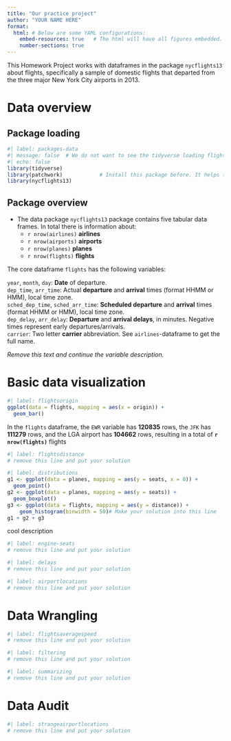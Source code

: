 ```yaml
---
title: "Our practice project"
author: "YOUR NAME HERE"
format:   
  html: # Below are some YAML configurations:
    embed-resources: true   # The html will have all figures embedded. 
    number-sections: true
---
```


This Homework Project works with dataframes in the package `nycflights13` about flights, specifically a sample of domestic flights that departed from the three major New York City airports in 2013. 

# Data overview

## Package loading

```r
#| label: packages-data
#| message: false  # We do not want to see the tidyverse loading flightgsmessage in our document
#| echo: false
library(tidyverse)
library(patchwork)            # Install this package before. It helps to combine different plots.
library(nycflights13)
```

## Package overview

- The data package `nycflights13` package contains five tabular data frames. In total there is information about:
  - `r nrow(airlines)` **airlines**
  - `r nrow(airports)` **airports**
  - `r nrow(planes)` **planes**
  - `r nrow(flights)` **flights**


The core dataframe `flights` has the following variables: 

`year`, `month`, `day`: **Date** of departure.  
`dep_time`, `arr_time`: Actual **departure** and **arrival** times (format HHMM or HMM), local time zone.  
`sched_dep_time`, `sched_arr_time`: **Scheduled departure** and **arrival** times (format HHMM or HMM), local time zone.  
`dep_delay`, `arr_delay`: **Departure** and **arrival delays**, in minutes. 
Negative times represent early departures/arrivals.  
`carrier`: Two letter **carrier** abbreviation. See `airlines`-dataframe to get the full name.  

*Remove this text and continue the variable description.*

# Basic data visualization

```r
#| label: flightsorigin
ggplot(data = flights, mapping = aes(x = origin)) + 
  geom_bar()
```
In the `flights` dataframe, the `EWR` variable has **120835** rows, the `JFK` has **111279** rows, and the LGA airport has **104662** rows, resulting in a total of **`r nrow(flights)`** flights

```r
#| label: flightsdistance
# remove this line and put your solution
```


```r
#| label: distributions
g1 <- ggplot(data = planes, mapping = aes(y = seats, x = 0)) + 
  geom_point()
g2 <- ggplot(data = planes, mapping = aes(y = seats)) + 
  geom_boxplot()
g3 <- ggplot(data = flights, mapping = aes(y = distance)) +
    geom_histogram(binwidth = 50)# Make your solution into this line
g1 + g2 + g3
```
cool description

```r
#| label: engine-seats
# remove this line and put your solution
```


```r
#| label: delays
# remove this line and put your solution
```


```r
#| label: airportlocations
# remove this line and put your solution
```


# Data Wrangling

```r
#| label: flightsaveragespeed
# remove this line and put your solution
```


```r
#| label: filtering
# remove this line and put your solution
```


```r
#| label: summarizing
# remove this line and put your solution
```

# Data Audit

```r
#| label: strangeairportlocations
# remove this line and put your solution
```


